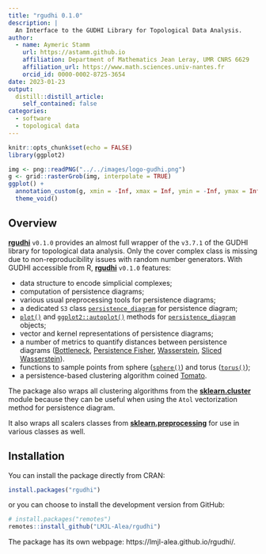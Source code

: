 ```yaml
---
title: "rgudhi 0.1.0"
description: |
  An Interface to the GUDHI Library for Topological Data Analysis.
author:
  - name: Aymeric Stamm
    url: https://astamm.github.io
    affiliation: Department of Mathematics Jean Leray, UMR CNRS 6629
    affiliation_url: https://www.math.sciences.univ-nantes.fr
    orcid_id: 0000-0002-8725-3654
date: 2023-01-23
output:
  distill::distill_article:
    self_contained: false
categories:
  - software
  - topological data
---
```


```r
knitr::opts_chunk$set(echo = FALSE)
library(ggplot2)
```

```r
img <- png::readPNG("../../images/logo-gudhi.png")
g <- grid::rasterGrob(img, interpolate = TRUE)
ggplot() +
  annotation_custom(g, xmin = -Inf, xmax = Inf, ymin = -Inf, ymax = Inf) + 
  theme_void()
```

## Overview

[**rgudhi**](https://lmjl-alea.github.io/rgudhi/) `v0.1.0` provides an almost
full wrapper of the `v3.7.1` of the GUDHI library for topological data analysis.
Only the cover complex class is missing due to non-reproducibility issues with
random number generators. With GUDHI accessible from R,
[**rgudhi**](https://lmjl-alea.github.io/rgudhi/) `v0.1.0` features:

- data structure to encode simplicial complexes;
- computation of persistence diagrams;
- various usual preprocessing tools for persistence diagrams;
- a dedicated `S3` class [`persistence_diagram`](https://lmjl-alea.github.io/rgudhi/reference/persistence_diagram.html) for persistence diagram;
- [`plot()`](https://lmjl-alea.github.io/rgudhi/reference/plot.html) and [`ggplot2::autoplot()`](https://lmjl-alea.github.io/rgudhi/reference/plot.html) methods for [`persistence_diagram`](https://lmjl-alea.github.io/rgudhi/reference/persistence_diagram.html) objects;
- vector and kernel representations of persistence diagrams;
- a number of metrics to quantify distances between persistence diagrams 
([Bottleneck](https://lmjl-alea.github.io/rgudhi/reference/BottleneckDistance.html), [Persistence Fisher](https://lmjl-alea.github.io/rgudhi/reference/PersistenceFisherDistance.html), [Wasserstein](https://lmjl-alea.github.io/rgudhi/reference/WassersteinDistance.html), [Sliced Wasserstein](https://lmjl-alea.github.io/rgudhi/reference/SlicedWassersteinDistance.html)).
- functions to sample points from sphere ([`sphere()`](https://lmjl-alea.github.io/rgudhi/reference/sphere.html)) and torus ([`torus()`](https://lmjl-alea.github.io/rgudhi/reference/torus.html));
- a persistence-based clustering algorithm coined [Tomato](https://lmjl-alea.github.io/rgudhi/reference/Tomato.html).

The package also wraps all clustering algorithms from the [**sklearn.cluster**](https://scikit-learn.org/stable/modules/classes.html#module-sklearn.cluster)
module because they can be useful when using the `Atol` vectorization method for
persistence diagram.

It also wraps all scalers classes from
[**sklearn.preprocessing**](https://scikit-learn.org/stable/modules/classes.html#module-sklearn.preprocessing)
for use in various classes as well.

## Installation

You can install the package directly from CRAN:
```r
install.packages("rgudhi")
```
or you can choose to install the development version from GitHub:
```r
# install.packages("remotes")
remotes::install_github("LMJL-Alea/rgudhi")
```

The package has its own webpage: https://lmjl-alea.github.io/rgudhi/.
